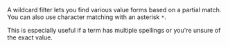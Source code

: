 A wildcard filter lets you find various value forms based on a partial match.
You can also use character matching with an asterisk `*`.

This is especially useful if a term has multiple spellings or you're unsure of the exact value.
